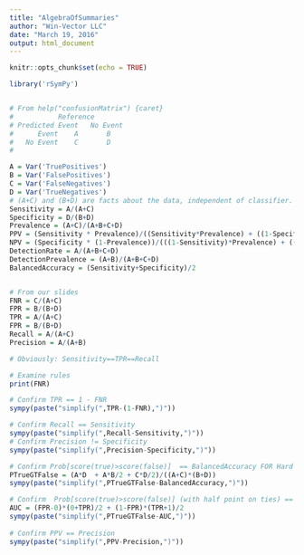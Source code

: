 ```yaml
---
title: "AlgebraOfSummaries"
author: "Win-Vector LLC"
date: "March 19, 2016"
output: html_document
---
```


```r
knitr::opts_chunk$set(echo = TRUE)
```

```r
library('rSymPy')


# From help("confusionMatrix") {caret}
#           Reference	
# Predicted	Event	No Event
#      Event	A	    B
#   No Event	C	    D
#   

A = Var('TruePositives')
B = Var('FalsePositives')
C = Var('FalseNegatives')
D = Var('TrueNegatives')
# (A+C) and (B+D) are facts about the data, independent of classifier.
Sensitivity = A/(A+C)
Specificity = D/(B+D)
Prevalence = (A+C)/(A+B+C+D)
PPV = (Sensitivity * Prevalence)/((Sensitivity*Prevalence) + ((1-Specificity)*(1-Prevalence)))
NPV = (Specificity * (1-Prevalence))/(((1-Sensitivity)*Prevalence) + ((Specificity)*(1-Prevalence)))
DetectionRate = A/(A+B+C+D)
DetectionPrevalence = (A+B)/(A+B+C+D)
BalancedAccuracy = (Sensitivity+Specificity)/2


# From our slides
FNR = C/(A+C)
FPR = B/(B+D)
TPR = A/(A+C)
FPR = B/(B+D)
Recall = A/(A+C)
Precision = A/(A+B)

# Obviously: Sensitivity==TPR==Recall

# Examine rules
print(FNR)

# Confirm TPR == 1 - FNR
sympy(paste("simplify(",TPR-(1-FNR),")"))

# Confirm Recall == Sensitivity
sympy(paste("simplify(",Recall-Sensitivity,")"))
# Confirm Precision != Specificity
sympy(paste("simplify(",Precision-Specificity,")"))

# Confirm Prob[score(true)>score(false)]  == BalancedAccuracy FOR Hard Classifier
PTrueGTFalse = (A*D  + A*B/2 + C*D/2)/((A+C)*(B+D))
sympy(paste("simplify(",PTrueGTFalse-BalancedAccuracy,")"))

# Confirm  Prob[score(true)>score(false)] (with half point on ties) == AUC
AUC = (FPR-0)*(0+TPR)/2 + (1-FPR)*(TPR+1)/2
sympy(paste("simplify(",PTrueGTFalse-AUC,")"))
  
# Confirm PPV == Precision
sympy(paste("simplify(",PPV-Precision,")"))

```



